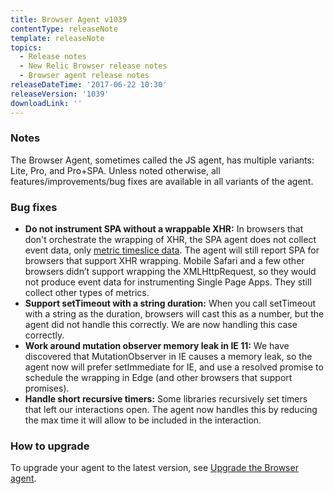 ```yaml
---
title: Browser Agent v1039
contentType: releaseNote
template: releaseNote
topics:
  - Release notes
  - New Relic Browser release notes
  - Browser agent release notes
releaseDateTime: '2017-06-22 10:30'
releaseVersion: '1039'
downloadLink: ''
---
```


### Notes

The Browser Agent, sometimes called the JS agent, has multiple variants: Lite, Pro, and Pro+SPA. Unless noted otherwise, all features/improvements/bug fixes are available in all variants of the agent.

### Bug fixes

* **Do not instrument SPA without a wrappable XHR:** In browsers that don't orchestrate the wrapping of XHR, the SPA agent does not collect event data, only [metric timeslice data](https://docs.newrelic.com/docs/data-analysis/metrics/analyze-your-metrics/data-collection-metric-timeslice-event-data). The agent will still report SPA for browsers that support XHR wrapping. Mobile Safari and a few other browsers didn’t support wrapping the XMLHttpRequest, so they would not produce event data for instrumenting Single Page Apps. They still collect other types of metrics.
* **Support setTimeout with a string duration:** When you call setTimeout with a string as the duration, browsers will cast this as a number, but the agent did not handle this correctly. We are now handling this case correctly.
* **Work around mutation observer memory leak in IE 11:** We have discovered that MutationObserver in IE causes a memory leak, so the agent now will prefer setImmediate for IE, and use a resolved promise to schedule the wrapping in Edge (and other browsers that support promises).
* **Handle short recursive timers:** Some libraries recursively set timers that left our interactions open. The agent now handles this by reducing the max time it will allow to be included in the interaction.

### How to upgrade

To upgrade your agent to the latest version, see [Upgrade the Browser agent](https://docs.newrelic.com/docs/browser/new-relic-browser/installation-configuration/upgrade-browser-agent).
